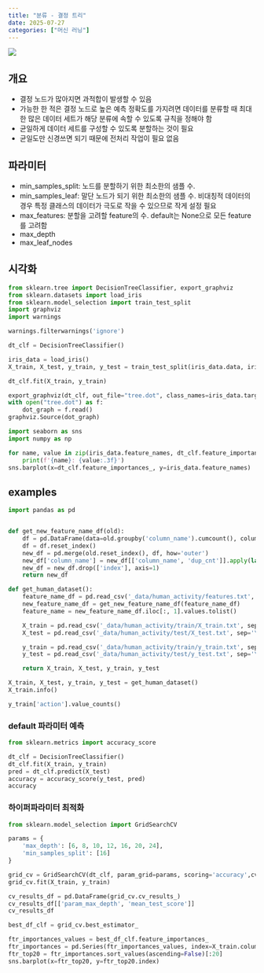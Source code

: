 ```yaml
---
title: "분류 - 결정 트리"
date: 2025-07-27
categories: ["머신 러닝"]
---
```


![](/img/stat-thumb.jpg){.post-thumbnail}

## 개요

- 결정 노드가 많아지면 과적합이 발생할 수 있음
- 가능한 한 적은 결정 노드로 높은 예측 정확도를 가지려면 데이터를 분류할 때 최대한 많은 데이터 세트가 해당 분류에 속할 수 있도록 규칙을 정해야 함
- 균일하게 데이터 세트를 구성할 수 있도록 분할하는 것이 필요
- 균일도만 신경쓰면 되기 때문에 전처리 작업이 필요 없음

## 파라미터

- min_samples_split: 노드를 분할하기 위한 최소한의 샘플 수.
- min_samples_leaf: 말단 노드가 되기 위한 최소한의 샘플 수. 비대칭적 데이터의 경우 특정 클래스의 데이터가 극도로 작을 수 있으므로 작게 설정 필요
- max_features: 분할을 고려할 feature의 수. default는 None으로 모든 feature를 고려함
- max_depth
- max_leaf_nodes

## 시각화

```python
from sklearn.tree import DecisionTreeClassifier, export_graphviz
from sklearn.datasets import load_iris
from sklearn.model_selection import train_test_split
import graphviz
import warnings

warnings.filterwarnings('ignore')
```

```python
dt_clf = DecisionTreeClassifier()

iris_data = load_iris()
X_train, X_test, y_train, y_test = train_test_split(iris_data.data, iris_data.target, test_size=0.2)

dt_clf.fit(X_train, y_train)
```

```python
export_graphviz(dt_clf, out_file="tree.dot", class_names=iris_data.target_names, feature_names=iris_data.feature_names, impurity=True, filled=True)
with open("tree.dot") as f:
    dot_graph = f.read()
graphviz.Source(dot_graph)
```

```python
import seaborn as sns
import numpy as np

for name, value in zip(iris_data.feature_names, dt_clf.feature_importances_):
    print(f'{name}: {value:.3f}')
sns.barplot(x=dt_clf.feature_importances_, y=iris_data.feature_names)
```

## examples

```python
import pandas as pd


def get_new_feature_name_df(old):
    df = pd.DataFrame(data=old.groupby('column_name').cumcount(), columns=['dup_cnt'])
    df = df.reset_index()
    new_df = pd.merge(old.reset_index(), df, how='outer')
    new_df['column_name'] = new_df[['column_name', 'dup_cnt']].apply(lambda x: x[0] + '_' + str(x[1]) if x[1] > 0 else x[0], axis=1)
    new_df = new_df.drop(['index'], axis=1)
    return new_df

def get_human_dataset():
    feature_name_df = pd.read_csv('_data/human_activity/features.txt', sep='\s+', header=None, names=['column_index', 'column_name'])
    new_feature_name_df = get_new_feature_name_df(feature_name_df)
    feature_name = new_feature_name_df.iloc[:, 1].values.tolist()

    X_train = pd.read_csv('_data/human_activity/train/X_train.txt', sep='\s+', names=feature_name)
    X_test = pd.read_csv('_data/human_activity/test/X_test.txt', sep='\s+', names=feature_name)

    y_train = pd.read_csv('_data/human_activity/train/y_train.txt', sep='\s+', header=None, names=['action'])
    y_test = pd.read_csv('_data/human_activity/test/y_test.txt', sep='\s+', header=None, names=['action'])

    return X_train, X_test, y_train, y_test

X_train, X_test, y_train, y_test = get_human_dataset()
X_train.info()
```

```python
y_train['action'].value_counts()
```

### default 파라미터 예측

```python
from sklearn.metrics import accuracy_score

dt_clf = DecisionTreeClassifier()
dt_clf.fit(X_train, y_train)
pred = dt_clf.predict(X_test)
accuracy = accuracy_score(y_test, pred)
accuracy
```

### 하이퍼파라미터 최적화

```python
from sklearn.model_selection import GridSearchCV

params = {
    'max_depth': [6, 8, 10, 12, 16, 20, 24],
    'min_samples_split': [16]
}

grid_cv = GridSearchCV(dt_clf, param_grid=params, scoring='accuracy',cv=5, verbose=1)
grid_cv.fit(X_train, y_train)

cv_results_df = pd.DataFrame(grid_cv.cv_results_)
cv_results_df[['param_max_depth', 'mean_test_score']]
cv_results_df
```

```python
best_df_clf = grid_cv.best_estimator_

ftr_importances_values = best_df_clf.feature_importances_
ftr_importances = pd.Series(ftr_importances_values, index=X_train.columns)
ftr_top20 = ftr_importances.sort_values(ascending=False)[:20]
sns.barplot(x=ftr_top20, y=ftr_top20.index)
```
